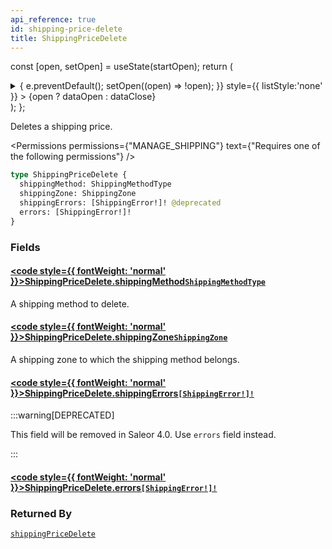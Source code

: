 ```yaml
---
api_reference: true
id: shipping-price-delete
title: ShippingPriceDelete
---
```






const [open, setOpen] = useState(startOpen);
return (
<details {...(open ? { open: true } : {})} className="details" style={{ border:'none', boxShadow:'none', background:'var(--ifm-background-color)' }}>
<summary
onClick={(e) => {
e.preventDefault();
setOpen((open) => !open);
}}
style={{ listStyle:'none' }} >
{open ? dataOpen : dataClose}
</summary>
{open && children}
</details>
);
};

Deletes a shipping price.


<Permissions permissions={"MANAGE_SHIPPING"} text={"Requires one of the following permissions"} />


```graphql
type ShippingPriceDelete {
  shippingMethod: ShippingMethodType
  shippingZone: ShippingZone
  shippingErrors: [ShippingError!]! @deprecated
  errors: [ShippingError!]!
}
```

### Fields

#### [<code style={{ fontWeight: 'normal' }}>ShippingPriceDelete.<b>shippingMethod</b></code>](#)<Bullet />[`ShippingMethodType`](../../../api-reference/shipping/objects/shipping-method-type.mdx) <Badge class="badge badge--secondary" text="object"/> <Badge class="badge badge--secondary" text="shipping"/>

A shipping method to delete.

#### [<code style={{ fontWeight: 'normal' }}>ShippingPriceDelete.<b>shippingZone</b></code>](#)<Bullet />[`ShippingZone`](../../../api-reference/shipping/objects/shipping-zone.mdx) <Badge class="badge badge--secondary" text="object"/> <Badge class="badge badge--secondary" text="shipping"/>

A shipping zone to which the shipping method belongs.

#### [<code style={{ fontWeight: 'normal' }}>ShippingPriceDelete.<b>shippingErrors</b></code>](#)<Bullet />[`[ShippingError!]!`](../../../api-reference/shipping/objects/shipping-error.mdx) <Badge class="badge badge--deprecated badge--secondary" text="deprecated"/> <Badge class="badge badge--secondary" text="non-null"/> <Badge class="badge badge--secondary" text="object"/> <Badge class="badge badge--secondary" text="shipping"/>

:::warning[DEPRECATED]

This field will be removed in Saleor 4.0. Use `errors` field instead.

:::

#### [<code style={{ fontWeight: 'normal' }}>ShippingPriceDelete.<b>errors</b></code>](#)<Bullet />[`[ShippingError!]!`](../../../api-reference/shipping/objects/shipping-error.mdx) <Badge class="badge badge--secondary" text="non-null"/> <Badge class="badge badge--secondary" text="object"/> <Badge class="badge badge--secondary" text="shipping"/>

### Returned By

[`shippingPriceDelete`](../../../api-reference/shipping/mutations/shipping-price-delete.mdx) <Badge class="badge badge--secondary" text="mutation"/>

